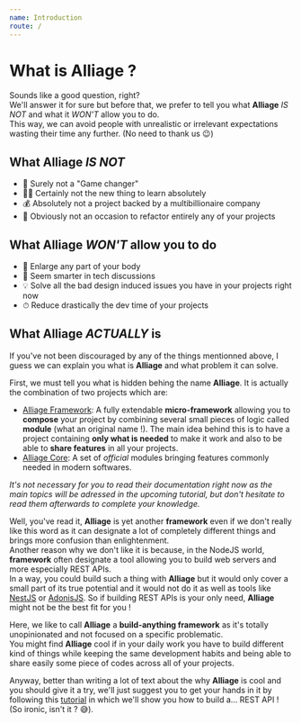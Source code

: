 ```yaml
---
name: Introduction
route: /
---
```


# What is Alliage ?

Sounds like a good question, right?<br />
We'll answer it for sure but before that, we prefer to tell you what **Alliage** _IS NOT_ and what it _WON'T_ allow you to do.<br />
This way, we can avoid people with unrealistic or irrelevant expectations wasting their time any further. (No need to thank us 😉)

## What Alliage _IS NOT_

- 🚀 Surely not a "Game changer"
- 👨‍🎓 Certainly not the new thing to learn absolutely
- 💰 Absolutely not a project backed by a multibillionaire company
- 🚧 Obviously not an occasion to refactor entirely any of your projects

## What Alliage _WON'T_ allow you to do

- 🍆 Enlarge any part of your body
- 🧠 Seem smarter in tech discussions
- 💡 Solve all the bad design induced issues you have in your projects right now
- ⏱ Reduce drastically the dev time of your projects

## What Alliage _ACTUALLY_ is

If you've not been discouraged by any of the things mentionned above, I guess we can explain you what is **Alliage** and what problem it can solve.

First, we must tell you what is hidden behing the name **Alliage**. It is actually the combination of two projects which are:
- [Alliage Framework](https://github.com/TheHumbleJester/alliage): A fully extendable **micro-framework** allowing you to **compose** your project by combining several small pieces of logic called **module** (what an original name !).
The main idea behind this is to have a project containing **only what is needed** to make it work and also to be able to **share features** in all your projects.
- [Alliage Core](https://github.com/TheHumbleJester/alliage-core): A set of _official_ modules bringing features commonly needed in modern softwares.

_It's not necessary for you to read their documentation right now as the main topics will be adressed in the upcoming tutorial, but don't hesitate to read them afterwards to complete your knowledge._

Well, you've read it, **Alliage** is yet another **framework** even if we don't really like this word as it can designate a lot of completely different things and brings more confusion than enlightenment.<br />
Another reason why we don't like it is because, in the NodeJS world, **framework** often designate a tool allowing you to build web servers and more especially REST APIs.<br />
In a way, you could build such a thing with **Alliage** but it would only cover a small part of its true potential and it would not do it as well as tools like [NestJS](https://nestjs.com/) or [AdonisJS](https://adonisjs.com/).
So if building REST APIs is your only need, **Alliage** might not be the best fit for you !

Here, we like to call **Alliage** a **build-anything framework** as it's totally unopinionated and not focused on a specific problematic.<br />
You might find **Alliage** cool if in your daily work you have to build different kind of things while keeping the same development habits and being able to share easily some piece of codes across all of your projects.

Anyway, better than writing a lot of text about the why **Alliage** is cool and you should give it a try, we'll just suggest you to get your hands in it by following this [tutorial](/getting-started) in which we'll show you how to build a... REST API ! (So ironic, isn't it ? 😅).

